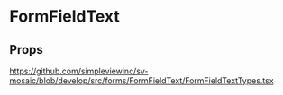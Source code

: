 
<Meta title='FormFields/FormFieldText/Readme' />

# FormFieldText

## Props

https://github.com/simpleviewinc/sv-mosaic/blob/develop/src/forms/FormFieldText/FormFieldTextTypes.tsx
